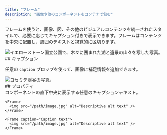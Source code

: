 ```yaml
---
title: "フレーム"
description: "画像や他のコンポーネントをコンテナで包む"
---
```


フレームを使うと、画像、図、その他のビジュアルコンテンツを統一されたスタイルで、必要に応じてキャプション付きで表示できます。フレームはコンテンツを中央に配置し、周囲のテキストと視覚的に区切ります。

<Frame>
  <img src="https://mintlify-assets.b-cdn.net/yellowstone.jpeg" alt="イエローストーン国立公園で、木々に囲まれた湖と遠景の山々を写した写真。" />
</Frame>

<div id="captions">
  ## キャプション
</div>

任意の `caption` プロップを使って、画像に補足情報を追加できます。

<Frame caption="Yosemite National Park（ヨセミテ国立公園）には毎年350万人以上が訪れます">
  <img src="https://mintlify-assets.b-cdn.net/yosemite.jpg" alt="ヨセミテ渓谷の写真。" />
</Frame>

<div id="properties">
  ## プロパティ
</div>

<ResponseField name="caption" type="string">
  コンポーネントの直下中央に表示する任意のキャプションテキスト。
</ResponseField>

<CodeGroup>

```mdx Frame
<Frame>
  <img src="/path/image.jpg" alt="Descriptive alt text" />
</Frame>
```

```mdx Frame with a caption
<Frame caption="Caption text">
  <img src="/path/image.jpg" alt="Descriptive alt text" />
</Frame>
```
</CodeGroup>